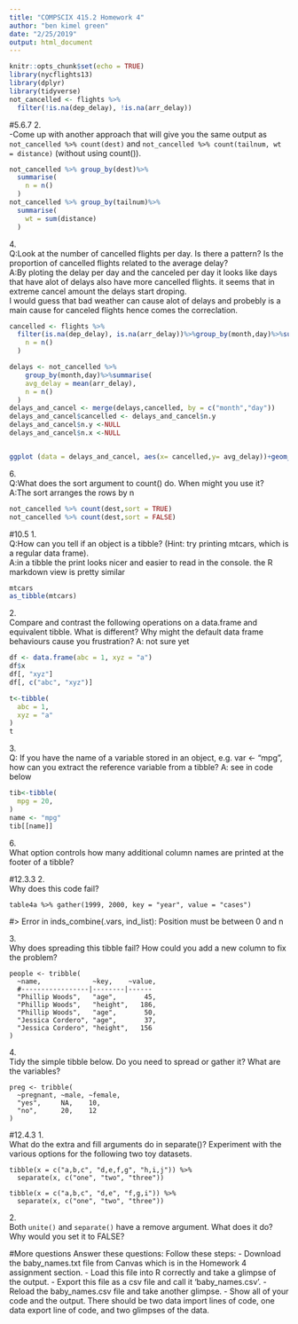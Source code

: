 ```yaml
---
title: "COMPSCIX 415.2 Homework 4"
author: "ben kimel green"
date: "2/25/2019"
output: html_document
---
```


```r
knitr::opts_chunk$set(echo = TRUE)
library(nycflights13)
library(dplyr)
library(tidyverse)
not_cancelled <- flights %>% 
  filter(!is.na(dep_delay), !is.na(arr_delay))
```
#5.6.7
2.<br/>
-Come up with another approach that will give you the same output as `not_cancelled %>% count(dest)` and `not_cancelled %>% count(tailnum, wt = distance)` (without using count()).<br/>
```r
not_cancelled %>% group_by(dest)%>% 
  summarise(
    n = n()
  )
not_cancelled %>% group_by(tailnum)%>% 
  summarise(
    wt = sum(distance)
  )

```
4.<br/>
Q:Look at the number of cancelled flights per day. Is there a pattern? Is the proportion of cancelled flights related to the average delay?<br/>
A:By ploting the delay per day and the canceled per day it looks like days that have alot of delays also have more cancelled flights. it seems that in extreme cancel amount the delays start droping.<br/> I would guess that bad weather can cause alot of delays and probebly is a main cause for canceled flights hence comes the correclation. 
```r
cancelled <- flights %>% 
  filter(is.na(dep_delay), is.na(arr_delay))%>%group_by(month,day)%>%summarise(
    n = n()
  )

delays <- not_cancelled %>% 
    group_by(month,day)%>%summarise(
    avg_delay = mean(arr_delay),
    n = n()
  )
delays_and_cancel <- merge(delays,cancelled, by = c("month","day"))
delays_and_cancel$cancelled <- delays_and_cancel$n.y
delays_and_cancel$n.y <-NULL
delays_and_cancel$n.x <-NULL


ggplot (data = delays_and_cancel, aes(x= cancelled,y= avg_delay))+geom_point()
```
6.<br/>
Q:What does the sort argument to count() do. When might you use it?<br/>
A:The sort arranges the rows by n<br/>
```r
not_cancelled %>% count(dest,sort = TRUE)
not_cancelled %>% count(dest,sort = FALSE)
```
#10.5
1.<br/>
Q:How can you tell if an object is a tibble? (Hint: try printing mtcars, which is a regular data frame).<br/>
A:in a tibble the print looks nicer and easier to read in the console. the R markdown view is pretty similar <br/>
```r
mtcars
as_tibble(mtcars)
```

2.<br/>
Compare and contrast the following operations on a data.frame and equivalent tibble. What is different? Why might the default data frame behaviours cause you frustration?
A: not sure yet
```r
df <- data.frame(abc = 1, xyz = "a")
df$x
df[, "xyz"]
df[, c("abc", "xyz")]

t<-tibble(
  abc = 1,
  xyz = "a"
)
t
```

3.<br/>
Q: If you have the name of a variable stored in an object, e.g. var <- "mpg", how can you extract the reference variable from a tibble?
A: see in code below
```r
tib<-tibble(
  mpg = 20,
)
name <- "mpg"
tib[[name]]
```

6.<br/>
What option controls how many additional column names are printed at the footer of a tibble?<br/>


#12.3.3
2.<br/>
Why does this code fail?
```
table4a %>% gather(1999, 2000, key = "year", value = "cases")
```
#> Error in inds_combine(.vars, ind_list): Position must be between 0 and n

3.<br/>
Why does spreading this tibble fail? How could you add a new column to fix the problem?
```
people <- tribble(
  ~name,             ~key,    ~value,
  #-----------------|--------|------
  "Phillip Woods",   "age",       45,
  "Phillip Woods",   "height",   186,
  "Phillip Woods",   "age",       50,
  "Jessica Cordero", "age",       37,
  "Jessica Cordero", "height",   156
)
```
4.<br/>
Tidy the simple tibble below. Do you need to spread or gather it? What are the variables?
```
preg <- tribble(
  ~pregnant, ~male, ~female,
  "yes",     NA,    10,
  "no",      20,    12
)
```
#12.4.3
1.<br/>
What do the extra and fill arguments do in separate()? Experiment with the various options for the following two toy datasets.
```
tibble(x = c("a,b,c", "d,e,f,g", "h,i,j")) %>% 
  separate(x, c("one", "two", "three"))

tibble(x = c("a,b,c", "d,e", "f,g,i")) %>% 
  separate(x, c("one", "two", "three"))
```
2.<br/>
Both `unite()` and `separate()` have a remove argument. What does it do? Why would you set it to FALSE?


#More questions
Answer these questions:
Follow these steps:
- Download the baby_names.txt file from Canvas which is in the Homework 4 assignment section.
- Load this file into R correctly and take a glimpse of the output.
- Export this file as a csv file and call it ‘baby_names.csv’.
- Reload the baby_names.csv file and take another glimpse.
- Show all of your code and the output. There should be two data import lines of code, one data export
line of code, and two glimpses of the data.
